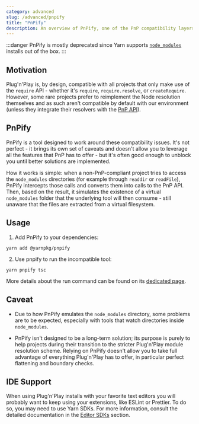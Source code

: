 ```yaml
---
category: advanced
slug: /advanced/pnpify
title: "PnPify"
description: An overview of PnPify, one of the PnP compatibility layers which emulates virtual node_modules directories and provides IDE support.
---
```


:::danger
PnPify is mostly deprecated since Yarn supports [`node_modules`](/configuration/yarnrc#nodeLinker) installs out of the box.
:::

## Motivation

Plug'n'Play is, by design, compatible with all projects that only make use of the `require` API - whether it's `require`, `require.resolve`, or `createRequire`. However, some rare projects prefer to reimplement the Node resolution themselves and as such aren't compatible by default with our environment (unless they integrate their resolvers with the [PnP API](/advanced/pnpapi)).

## PnPify

PnPify is a tool designed to work around these compatibility issues. It's not perfect - it brings its own set of caveats and doesn't allow you to leverage all the features that PnP has to offer - but it's often good enough to unblock you until better solutions are implemented.

How it works is simple: when a non-PnP-compliant project tries to access the `node_modules` directories (for example through `readdir` or `readFile`), PnPify intercepts those calls and converts them into calls to the PnP API. Then, based on the result, it simulates the existence of a virtual `node_modules` folder that the underlying tool will then consume - still unaware that the files are extracted from a virtual filesystem.

## Usage

1. Add PnPify to your dependencies:

```commandline
yarn add @yarnpkg/pnpify
```

2. Use pnpify to run the incompatible tool:

```commandline
yarn pnpify tsc
```

More details about the run command can be found on its [dedicated page](https://yarnpkg.com/cli/pnpify/run).

## Caveat

- Due to how PnPify emulates the `node_modules` directory, some problems are to be expected, especially with tools that watch directories inside `node_modules`.

- PnPify isn't designed to be a long-term solution; its purpose is purely to help projects during their transition to the stricter Plug'n'Play module resolution scheme. Relying on PnPify doesn't allow you to take full advantage of everything Plug'n'Play has to offer, in particular perfect flattening and boundary checks.

## IDE Support

When using Plug'n'Play installs with your favorite text editors you will probably want to keep using your extensions, like ESLint or Prettier. To do so, you may need to use Yarn SDKs. For more information, consult the detailed documentation in the [Editor SDKs](/getting-started/editor-sdks) section.
